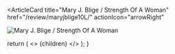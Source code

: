 <ArticleCard
  title="Mary J. Blige / Strength Of A Woman"
  href="/review/maryjblige10L/"
  actionIcon="arrowRight"
>

![Mary J. Blige / Strength Of A Woman](../../images/cd/maryjblige10L.jpg) 

</ArticleCard>

  return (
    <>
      {children}
    </>
  );
}